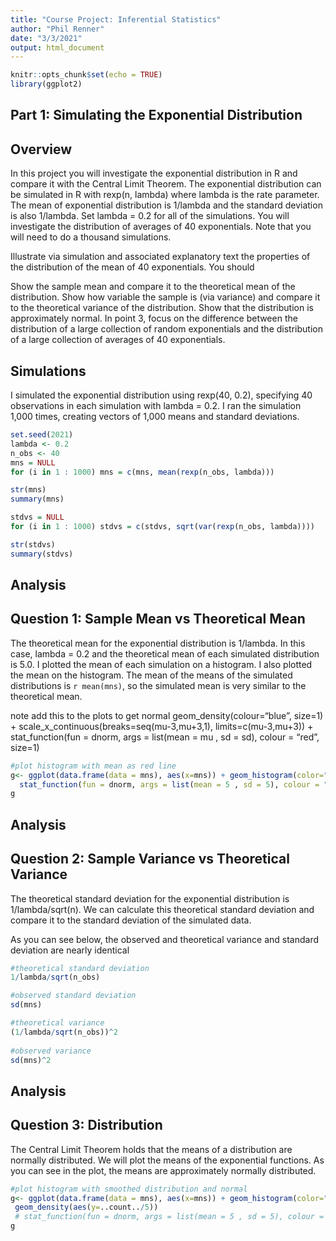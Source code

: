 ```yaml
---
title: "Course Project: Inferential Statistics"
author: "Phil Renner"
date: "3/3/2021"
output: html_document
---
```


```r
knitr::opts_chunk$set(echo = TRUE)
library(ggplot2)
```

## Part 1: Simulating the Exponential Distribution

## Overview
In this project you will investigate the exponential distribution in R and compare it with the Central Limit Theorem. The exponential distribution can be simulated in R with rexp(n, lambda) where lambda is the rate parameter. The mean of exponential distribution is 1/lambda and the standard deviation is also 1/lambda. Set lambda = 0.2 for all of the simulations. You will investigate the distribution of averages of 40 exponentials. Note that you will need to do a thousand simulations.

Illustrate via simulation and associated explanatory text the properties of the distribution of the mean of 40 exponentials. You should

Show the sample mean and compare it to the theoretical mean of the distribution.
Show how variable the sample is (via variance) and compare it to the theoretical variance of the distribution.
Show that the distribution is approximately normal.
In point 3, focus on the difference between the distribution of a large collection of random exponentials and the distribution of a large collection of averages of 40 exponentials.

## Simulations
I simulated the exponential distribution using rexp(40, 0.2), specifying 40 observations in each simulation with lambda = 0.2. I ran the simulation 1,000 times, creating vectors of 1,000 means and standard deviations.


```r
set.seed(2021)
lambda <- 0.2
n_obs <- 40
mns = NULL
for (i in 1 : 1000) mns = c(mns, mean(rexp(n_obs, lambda)))

str(mns)
summary(mns)

stdvs = NULL
for (i in 1 : 1000) stdvs = c(stdvs, sqrt(var(rexp(n_obs, lambda))))

str(stdvs)
summary(stdvs)

```


## Analysis
## Question 1: Sample Mean vs Theoretical Mean

The theoretical mean for the exponential distribution is 1/lambda. In this case, lambda = 0.2 and the theoretical mean of each simulated distribution is 5.0. I plotted the mean of each simulation on a histogram. I also plotted the mean on the histogram. The mean of the means of the simulated distributions is `r mean(mns)`, so the simulated mean is very similar to the theoretical mean.

note add this to the plots to get normal
 geom_density(colour="blue", size=1) +
  scale_x_continuous(breaks=seq(mu-3,mu+3,1), limits=c(mu-3,mu+3))  +
  stat_function(fun = dnorm, args = list(mean = mu , sd = sd), colour = "red", size=1)


```r

#plot histogram with mean as red line
g<- ggplot(data.frame(data = mns), aes(x=mns)) + geom_histogram(color="black", fill= "blue") +geom_vline(aes(xintercept = mean(mns)),col='red',size=2)+
  stat_function(fun = dnorm, args = list(mean = 5 , sd = 5), colour = "red", size=1)
g

```



## Analysis
## Question 2: Sample Variance vs Theoretical Variance
The theoretical standard deviation for the exponential distribution is 1/lambda/sqrt(n). We can calculate this theoretical standard deviation and compare it to the standard deviation of the simulated data. 

As you can see below, the observed and theoretical variance and standard deviation are nearly identical




```r
#theoretical standard deviation
1/lambda/sqrt(n_obs)

#observed standard deviation
sd(mns)

#theoretical variance
(1/lambda/sqrt(n_obs))^2
  
#observed variance  
sd(mns)^2 


```



## Analysis
## Question 3: Distribution
The Central Limit Theorem holds that the means of a distribution are normally distributed. We will plot the means of the exponential functions. As you can see in the plot, the means are approximately normally distributed.

```r

#plot histogram with smoothed distribution and normal
g<- ggplot(data.frame(data = mns), aes(x=mns)) + geom_histogram(color="black", fill= "blue")+ 
 geom_density(aes(y=..count../5))  
 # stat_function(fun = dnorm, args = list(mean = 5 , sd = 5), colour = "red", size=1)
g

```

